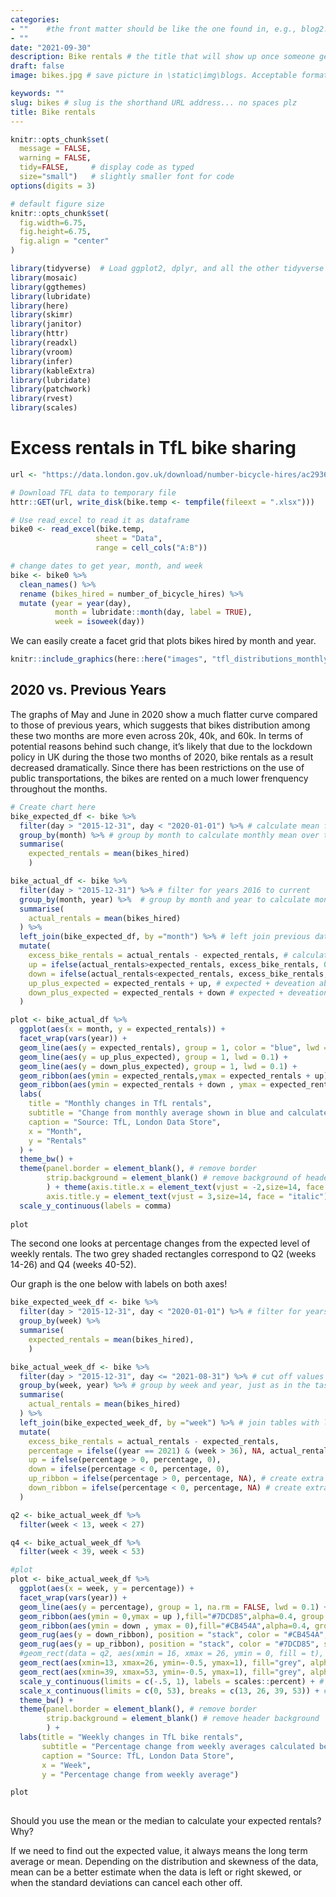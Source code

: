 ```yaml
---
categories:  
- ""    #the front matter should be like the one found in, e.g., blog2.md. It cannot be like the normal Rmd we used
- ""
date: "2021-09-30"
description: Bike rentals # the title that will show up once someone gets to this page
draft: false
image: bikes.jpg # save picture in \static\img\blogs. Acceptable formats= jpg, jpeg, or png . Your iPhone pics wont work

keywords: ""
slug: bikes # slug is the shorthand URL address... no spaces plz
title: Bike rentals
---
```



```r
knitr::opts_chunk$set(
  message = FALSE, 
  warning = FALSE, 
  tidy=FALSE,     # display code as typed
  size="small")   # slightly smaller font for code
options(digits = 3)

# default figure size
knitr::opts_chunk$set(
  fig.width=6.75, 
  fig.height=6.75,
  fig.align = "center"
)
```


```r
library(tidyverse)  # Load ggplot2, dplyr, and all the other tidyverse packages
library(mosaic)
library(ggthemes)
library(lubridate)
library(here)
library(skimr)
library(janitor)
library(httr)
library(readxl)
library(vroom)
library(infer)
library(kableExtra)
library(lubridate)
library(patchwork)
library(rvest)
library(scales)
```


#  Excess rentals in TfL bike sharing


```r
url <- "https://data.london.gov.uk/download/number-bicycle-hires/ac29363e-e0cb-47cc-a97a-e216d900a6b0/tfl-daily-cycle-hires.xlsx"

# Download TFL data to temporary file
httr::GET(url, write_disk(bike.temp <- tempfile(fileext = ".xlsx")))

# Use read_excel to read it as dataframe
bike0 <- read_excel(bike.temp,
                   sheet = "Data",
                   range = cell_cols("A:B"))

# change dates to get year, month, and week
bike <- bike0 %>% 
  clean_names() %>% 
  rename (bikes_hired = number_of_bicycle_hires) %>% 
  mutate (year = year(day),
          month = lubridate::month(day, label = TRUE),
          week = isoweek(day))
```



We can easily create a facet grid that plots bikes hired by month and year.

```r
knitr::include_graphics(here::here("images", "tfl_distributions_monthly.png"), error = FALSE)
```

## 2020 vs. Previous Years

The graphs of May and June in 2020 show a much flatter curve compared to those of previous years, which suggests that bikes distribution among these two months are more even across 20k, 40k, and 60k. In terms of potential reasons behind such change, it's likely that due to the lockdown policy in UK during the those two months of 2020, bike rentals as a result decreased dramatically. Since there has been restrictions on the use of public transportations, the bikes are rented on a much lower frenquency throughout the months.


```r
# Create chart here
bike_expected_df <- bike %>% 
  filter(day > "2015-12-31", day < "2020-01-01") %>% # calculate mean for 2016-2019 as stated in the chart
  group_by(month) %>% # group by month to calculate monthly mean over the years 2016-2019
  summarise(
    expected_rentals = mean(bikes_hired)
    )

bike_actual_df <- bike %>% 
  filter(day > "2015-12-31") %>% # filter for years 2016 to current
  group_by(month, year) %>%  # group by month and year to calculate monthly mean per year
  summarise(
    actual_rentals = mean(bikes_hired)
  ) %>% 
  left_join(bike_expected_df, by ="month") %>% # left join previous data frame with expected rentals to the new df with actuals
  mutate(
    excess_bike_rentals = actual_rentals - expected_rentals, # calculate excess rentals over mean
    up = ifelse(actual_rentals>expected_rentals, excess_bike_rentals, 0), # filter deviations above mean
    down = ifelse(actual_rentals<expected_rentals, excess_bike_rentals, 0), # filter devations below mean
    up_plus_expected = expected_rentals + up, # expected + deveation above mean to create chart
    down_plus_expected = expected_rentals + down # expected + deveation below mean to create chart
  ) 

plot <- bike_actual_df %>% 
  ggplot(aes(x = month, y = expected_rentals)) +
  facet_wrap(vars(year)) +
  geom_line(aes(y = expected_rentals), group = 1, color = "blue", lwd = 1.1) +
  geom_line(aes(y = up_plus_expected), group = 1, lwd = 0.1) +
  geom_line(aes(y = down_plus_expected), group = 1, lwd = 0.1) +
  geom_ribbon(aes(ymin = expected_rentals,ymax = expected_rentals + up),fill="#7DCD85",alpha=0.4, group = 1) +
  geom_ribbon(aes(ymin = expected_rentals + down , ymax = expected_rentals),fill="#CB454A",alpha=0.4, group = 1) +
  labs(
    title = "Monthly changes in TfL rentals",
    subtitle = "Change from monthly average shown in blue and calculated between 2016-2019",
    caption = "Source: TfL, London Data Store",
    x = "Month",
    y = "Rentals"
  ) +
  theme_bw() +
  theme(panel.border = element_blank(), # remove border
        strip.background = element_blank() # remove background of headers
        ) + theme(axis.title.x = element_text(vjust = -2,size=14, face = "italic"), #adjust axis 
        axis.title.y = element_text(vjust = 3,size=14, face = "italic")) + 
  scale_y_continuous(labels = comma)
  
plot
```

The second one looks at percentage changes from the expected level of weekly rentals. The two grey shaded rectangles correspond to Q2 (weeks 14-26) and Q4 (weeks 40-52).


Our graph is the one below with labels on both axes!

```r
bike_expected_week_df <- bike %>% 
  filter(day > "2015-12-31", day < "2020-01-01") %>% # filter for years 2016-2019 to calcualte average
  group_by(week) %>% 
  summarise(
    expected_rentals = mean(bikes_hired),
    )

bike_actual_week_df <- bike %>% 
  filter(day > "2015-12-31", day <= "2021-08-31") %>% # cut off values beyond August 2021
  group_by(week, year) %>% # group by week and year, just as in the task before
  summarise(
    actual_rentals = mean(bikes_hired)
  ) %>% 
  left_join(bike_expected_week_df, by ="week") %>% # join tables with left_join (see above)
  mutate(
    excess_bike_rentals = actual_rentals - expected_rentals,
    percentage = ifelse((year == 2021) & (week > 36), NA, actual_rentals / expected_rentals -1),
    up = ifelse(percentage > 0, percentage, 0),
    down = ifelse(percentage < 0, percentage, 0),
    up_ribbon = ifelse(percentage > 0, percentage, NA), # create extra calculation for ribbons with NA for geom_rug
    down_ribbon = ifelse(percentage < 0, percentage, NA) # create extra calculation for ribbons with NA for geom_rug
  ) 

q2 <- bike_actual_week_df %>% 
  filter(week < 13, week < 27)

q4 <- bike_actual_week_df %>% 
  filter(week < 39, week < 53)

#plot
plot <- bike_actual_week_df %>% 
  ggplot(aes(x = week, y = percentage)) +
  facet_wrap(vars(year)) +
  geom_line(aes(y = percentage), group = 1, na.rm = FALSE, lwd = 0.1) +
  geom_ribbon(aes(ymin = 0,ymax = up ),fill="#7DCD85",alpha=0.4, group = 1) +
  geom_ribbon(aes(ymin = down , ymax = 0),fill="#CB454A",alpha=0.4, group = 1) +
  geom_rug(aes(y = down_ribbon), position = "stack", color = "#CB454A", sides = "b", na.rm = TRUE, show.legend = NA) + # use position "stack" to make the tick intervals equal
  geom_rug(aes(y = up_ribbon), position = "stack", color = "#7DCD85", sides = "b", na.rm = TRUE, show.legend = NA) + # use position "stack" to make the tick intervals equal
  #geom_rect(data = q2, aes(xmin = 16, xmax = 26, ymin = 0, fill = t), color = "grey") +
  geom_rect(aes(xmin=13, xmax=26, ymin=-0.5, ymax=1), fill="grey", alpha=.01) + # add grey tiles
  geom_rect(aes(xmin=39, xmax=53, ymin=-0.5, ymax=1), fill="grey", alpha=.01) + # add grey tiles
  scale_y_continuous(limits = c(-.5, 1), labels = scales::percent) + # limit scale according to provided image
  scale_x_continuous(limits = c(0, 53), breaks = c(13, 26, 39, 53)) + # adjust breaks to fit example
  theme_bw() +
  theme(panel.border = element_blank(), # remove border
        strip.background = element_blank() # remove header background
        ) +
  labs(title = "Weekly changes in TfL bike rentals",
       subtitle = "Percentage change from weekly averages calculated between 2016-2019",
       caption = "Source: TfL, London Data Store",
       x = "Week",
       y = "Percentage change from weekly average")

plot
  

```


Should you use the mean or the median to calculate your expected rentals? Why?

If we need to find out the expected value, it always means the long term average or mean. Depending on the distribution and skewness of the data, mean can be a better estimate when the data is left or right skewed, or when the standard deviations can cancel each other off.